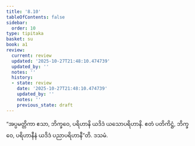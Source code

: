 ```yaml
---
title: '8.10'
tableOfContents: false
sidebar:
  order: 10
type: tipitaka
basket: su
book: a1
review:
  current: review
  updated: '2025-10-27T21:48:10.474739'
  updated_by: ''
  notes: ''
  history:
  - state: review
    date: '2025-10-27T21:48:10.474739'
    updated_by: ''
    notes: ''
    previous_state: draft
---
```



<ReviewStatus review={frontmatter.review} showDetails={true} />

<HypothesisAnnotation frontmatter={frontmatter} />

<DynamicBreadcrumb />

<Division number="80" book="a1" e="ch" v="15" p="14">

<Paragraph number="168" book="a1">
“အပ္ပမတ္တိကာ ဧသာ, ဘိက္ခဝေ, ပရိဟာနိ ယဒိဒံ ယသောပရိဟာနိ. ဧတံ ပတိကိဋ္ဌံ, ဘိက္ခဝေ, ပရိဟာနီနံ ယဒိဒံ ပညာပရိဟာနီ”တိ.

</Paragraph>
</Division>

<Paragraph number="169" type="center" book="a1">
ဒသမံ.
</Paragraph>